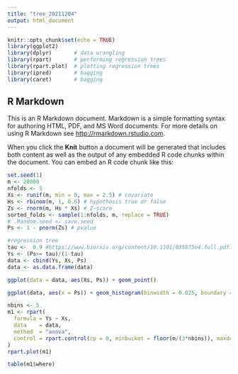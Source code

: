 ```yaml
---
title: "tree_20211204"
output: html_document
---
```


```r
knitr::opts_chunk$set(echo = TRUE)
library(ggplot2)
library(dplyr)       # data wrangling
library(rpart)       # performing regression trees
library(rpart.plot)  # plotting regression trees
library(ipred)       # bagging
library(caret)       # bagging
```

## R Markdown

This is an R Markdown document. Markdown is a simple formatting syntax for authoring HTML, PDF, and MS Word documents. For more details on using R Markdown see <http://rmarkdown.rstudio.com>.

When you click the **Knit** button a document will be generated that includes both content as well as the output of any embedded R code chunks within the document. You can embed an R code chunk like this:

```r
set.seed(1)
m <- 20000
nfolds <- 5
Xs <- runif(m, min = 0, max = 2.5) # covariate
Hs <- rbinom(m, 1, 0.6) # hypothesis true or false
Zs <- rnorm(m, Hs * Xs) # Z-score
sorted_folds <- sample(1:nfolds, m, replace = TRUE)
# .Random.seed <- save.seed
Ps <- 1 - pnorm(Zs) # pvalue
```


```r
#regression tree
tau <-  0.9 #https://www.biorxiv.org/content/10.1101/035675v4.full.pdf fixed thresholds between 0.8 and 0.95 are often used. 
Ys <- (Ps>= tau)/(1-tau)
data <- cbind(Ys, Xs, Ps)
data <- as.data.frame(data)
```

```r
ggplot(data = data, aes(Xs, Ps)) + geom_point()
```
```r
ggplot(data, aes(x = Ps)) + geom_histogram(binwidth = 0.025, boundary = 0)
```

```r
nbins <- 5
m1 <- rpart(
  formula = Ys ~ Xs,
  data    = data,
  method  = "anova",
  control = rpart.control(cp = 0, minbucket = floor(m/(3*nbins)), maxdepth = log2(nbins))
)
rpart.plot(m1)
```
```r
table(m1$where)

```

